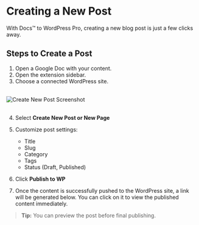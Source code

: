 # Creating a New Post

With Docs™ to WordPress Pro, creating a new blog post is just a few clicks away.

## Steps to Create a Post

1. Open a Google Doc with your content.
2. Open the extension sidebar.
3. Choose a connected WordPress site.

<br />

<div
  style={{
    background: "#f0f9ff",
    border: "3px solid #90cdf4",
    borderRadius: "10px",
    padding: "16px",
    boxShadow: "0 2px 6px rgba(0,0,0,0.08)",
    display: "inline-block",
    marginBottom: "1rem",
  }}
>
  <img
    src="/images/create-post.png"
    alt="Create New Post Screenshot"
    style={{ borderRadius: "6px", maxWidth: "100%" }}
  />
</div>

<br />

4. Select **Create New Post or New Page**
5. Customize post settings:

   - Title
   - Slug
   - Category
   - Tags
   - Status (Draft, Published)

6. Click **Publish to WP**
7. Once the content is successfully pushed to the WordPress site, a link will be generated below. You can click on it to view the published content immediately.

> **Tip:** You can preview the post before final publishing.
